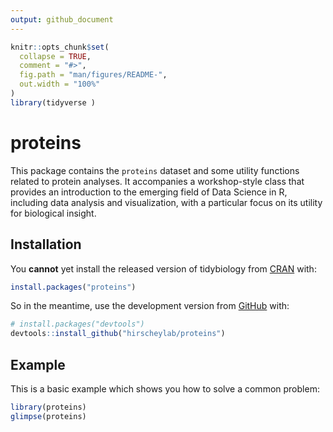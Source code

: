 ```yaml
---
output: github_document
---
```


<!-- README.md is generated from README.Rmd. Please edit that file -->

```r
knitr::opts_chunk$set(
  collapse = TRUE,
  comment = "#>",
  fig.path = "man/figures/README-",
  out.width = "100%"
)
library(tidyverse )
```

# proteins

<!-- badges: start -->
<!-- badges: end -->

This package contains the `proteins` dataset and some utility functions related to protein analyses. It accompanies a workshop-style class that provides an introduction to the emerging field of Data Science in R, including data analysis and visualization, with a particular focus on its utility for biological insight.

## Installation

You **cannot** yet install the released version of tidybiology from
[CRAN](https://CRAN.R-project.org) with:

```r
install.packages("proteins")
```

So in the meantime, use the development version from
[GitHub](https://github.com/) with:

```r
# install.packages("devtools")
devtools::install_github("hirscheylab/proteins")
```


## Example

This is a basic example which shows you how to solve a common problem:

```r
library(proteins)
glimpse(proteins)
```
